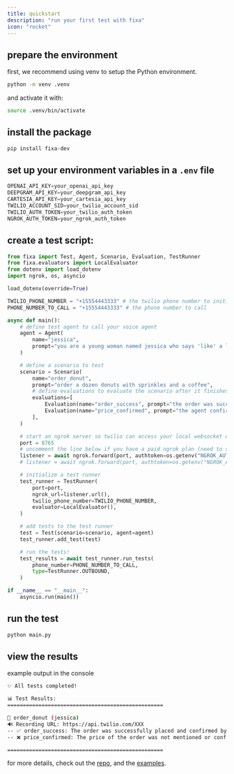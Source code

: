 ```yaml
---
title: quickstart
description: "run your first test with fixa"
icon: "rocket"
---
```


## prepare the environment

first, we recommend using venv to setup the Python environment.

```bash
python -m venv .venv
```

and activate it with:

```bash
source .venv/bin/activate
```

## install the package

```bash
pip install fixa-dev
```

## set up your environment variables in a `.env` file

```python .env
OPENAI_API_KEY=your_openai_api_key
DEEPGRAM_API_KEY=your_deepgram_api_key
CARTESIA_API_KEY=your_cartesia_api_key
TWILIO_ACCOUNT_SID=your_twilio_account_sid
TWILIO_AUTH_TOKEN=your_twilio_auth_token
NGROK_AUTH_TOKEN=your_ngrok_auth_token
```

## create a test script:

```python main.py
from fixa import Test, Agent, Scenario, Evaluation, TestRunner
from fixa.evaluators import LocalEvaluator
from dotenv import load_dotenv
import ngrok, os, asyncio

load_dotenv(override=True)

TWILIO_PHONE_NUMBER = "+15554443333" # the twilio phone number to initiate calls from
PHONE_NUMBER_TO_CALL = "+15554443333" # the phone number to call

async def main():
    # define test agent to call your voice agent
    agent = Agent(
        name="jessica",
        prompt="you are a young woman named jessica who says 'like' a lot",
    )

    # define a scenario to test
    scenario = Scenario(
        name="order_donut",
        prompt="order a dozen donuts with sprinkles and a coffee",
        # define evaluations to evaluate the scenario after it finishes running
        evaluations=[
            Evaluation(name="order_success", prompt="the order was successful"),
            Evaluation(name="price_confirmed", prompt="the agent confirmed the price of the order"),
        ],
    )

    # start an ngrok server so twilio can access your local websocket endpoint
    port = 8765
    # uncomment the line below if you have a paid ngrok plan (need to specify a domain)
    listener = await ngrok.forward(port, authtoken=os.getenv("NGROK_AUTH_TOKEN")) # type: ignore (needed or else python will complain)
    # listener = await ngrok.forward(port, authtoken=os.getenv("NGROK_AUTH_TOKEN"), domain="your_domain.ngrok.dev") # type: ignore (needed or else python will complain)

    # initialize a test runner
    test_runner = TestRunner(
        port=port,
        ngrok_url=listener.url(),
        twilio_phone_number=TWILIO_PHONE_NUMBER,
        evaluator=LocalEvaluator(),
    )

    # add tests to the test runner
    test = Test(scenario=scenario, agent=agent)
    test_runner.add_test(test)

    # run the tests!
    test_results = await test_runner.run_tests(
        phone_number=PHONE_NUMBER_TO_CALL,
        type=TestRunner.OUTBOUND,
    )

if __name__ == "__main__":
    asyncio.run(main())
```

## run the test

```bash
python main.py
```

## view the results

example output in the console

```bash
✨ All tests completed!

📊 Test Results:
==================================================

🎯 order_donut (jessica)
🔊 Recording URL: https://api.twilio.com/XXX
-- ✅ order_success: The order was successfully placed and confirmed by the user and the assistant.
-- ❌ price_confirmed: The price of the order was not mentioned or confirmed during the conversation.

==================================================
```

for more details, check out the [repo](https://github.com/fixadev/fixa), and the [examples](https://github.com/fixadev/fixa/tree/main/examples).
